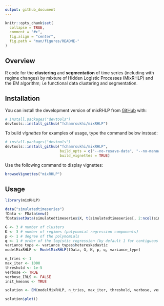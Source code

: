 ```yaml
---
output: github_document
---
```


<!-- README.md is generated from README.Rmd. Please edit that file -->

```r
knitr::opts_chunk$set(
  collapse = TRUE,
  comment = "#>",
  fig.align = "center",
  fig.path = "man/figures/README-"
)
```
## Overview

<!-- badges: start -->
<!-- badges: end -->

R code for the **clustering** and **segmentation** of time series (including with regime changes) by mixture of Hidden Logistic Processes (MixRHLP) and the EM algorithm; i.e functional data clustering and segmentation.

## Installation

You can install the development version of mixRHLP from [GitHub](https://github.com/) with:

```r
# install.packages("devtools")
devtools::install_github("fchamroukhi/mixRHLP")
```

To build *vignettes* for examples of usage, type the command below instead:

```r
# install.packages("devtools")
devtools::install_github("fchamroukhi/mixRHLP", 
                         build_opts = c("--no-resave-data", "--no-manual"), 
                         build_vignettes = TRUE)
```

Use the following command to display vignettes:

```r
browseVignettes("mixRHLP")
```

## Usage

```r
library(mixRHLP)

data("simulatedtimeseries")
fData <- FData$new()
fData$setData(simulatedtimeseries$X, t(simulatedtimeseries[, 2:ncol(simulatedtimeseries)]))

G <- 3 # number of clusters
K <- 3 # number of regimes (polynomial regression components)
p <- 1 # degree of the polynomials
q <- 1 # order of the logistic regression (by default 1 for contiguous segmentation)
variance_type <- variance_types$hetereskedastic
modelMixRHLP <- ModelMixRHLP(fData, G, K, p, q, variance_type)

n_tries <- 1
max_iter <- 1000
threshold <- 1e-5
verbose <- TRUE
verbose_IRLS <- FALSE
init_kmeans <- TRUE

solution <- EM(modelMixRHLP, n_tries, max_iter, threshold, verbose, verbose_IRLS, init_kmeans)

solution$plot()
```
